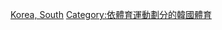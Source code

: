 {{Commons category|Swimming in South Korea}}
[[Category:亞洲各國游泳|Korea, South]]
[[Category:依體育運動劃分的韓國體育|Category:依體育運動劃分的韓國體育]]